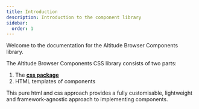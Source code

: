 ```yaml
---
title: Introduction
description: Introduction to the component library
sidebar:
  order: 1
---
```


Welcome to the documentation for the Altitude Browser Components library.

The Altitude Browser Components CSS library consists of two parts:

1. The **[css package](https://www.npmjs.com/package/@thg-altitude/standalone-components-css)**
2. HTML templates of components

This pure html and css approach provides a fully customisable, lightweight and framework-agnostic approach to implementing components.

